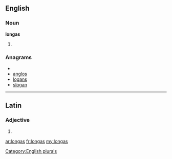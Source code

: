==English==

===Noun===
'''longas'''

# {{plural of|[[longa]]}}

===Anagrams===
* {{alphagram|aglnos}}
* [[anglos#English|anglos]]
* [[logans#English|logans]]
* [[slogan#English|slogan]]

[[Category:English plurals]]

----

==Latin==

===Adjective===
{{la-adj-form|longās}}

# {{inflection of|longus|longus|acc|f|p|lang=la}}

[[ar:longas]]
[[fr:longas]]
[[my:longas]]